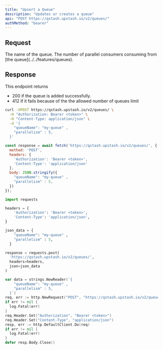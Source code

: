 ```yaml
---
title: "Upsert a Queue"
description: "Updates or creates a queue"
api: "POST https://qstash.upstash.io/v2/queues/"
authMethod: "bearer"
---
```



## Request

<ParamField body="queueName" type="string" required>
  The name of the queue. 
</ParamField>
<ParamField body="parallelism" type="int" required> 
  The number of parallel consumers consuming from [the queue](../../features/queues).
</ParamField>

## Response

This endpoint returns 
- 200 if the queue is added successfully.
- 412 if it fails because of the the allowed number of queues limit

<RequestExample>

```sh curl
curl -XPOST https://qstash.upstash.io/v2/queues/ \
  -H "Authorization: Bearer <token>" \
  -H "Content-Type: application/json" \
  -d '{
    "queueName": "my-queue" , 
    "parallelism" : 5,
  }'
```

```js Node
const response = await fetch('https://qstash.upstash.io/v2/queues/', {
  method: 'POST',
  headers: {
    'Authorization': 'Bearer <token>',
    'Content-Type': 'application/json'
  },
  body: JSON.stringify({
    "queueName": "my-queue" , 
    "parallelism" : 5,
  })
});
```

```python Python
import requests

headers = {
    'Authorization': 'Bearer <token>',
    'Content-Type': 'application/json',
}

json_data = {
    "queueName": "my-queue" , 
    "parallelism" : 5,
  }

response = requests.post(
  'https://qstash.upstash.io/v2/queues/',
  headers=headers, 
  json=json_data
)
```

```go Go 
var data = strings.NewReader(`{
    "queueName": "my-queue" , 
    "parallelism" : 5,
  }`)
req, err := http.NewRequest("POST", "https://qstash.upstash.io/v2/queues/", data)
if err != nil {
  log.Fatal(err)
}
req.Header.Set("Authorization", "Bearer <token>")
req.Header.Set("Content-Type", "application/json")
resp, err := http.DefaultClient.Do(req)
if err != nil {
  log.Fatal(err)
}
defer resp.Body.Close()
```

</RequestExample>
